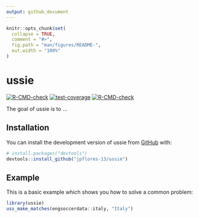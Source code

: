 ```yaml
---
output: github_document
---
```


<!-- README.md is generated from README.Rmd. Please edit that file -->

```r
knitr::opts_chunk$set(
  collapse = TRUE,
  comment = "#>",
  fig.path = "man/figures/README-",
  out.width = "100%"
)
```

# ussie

<!-- badges: start -->
[![R-CMD-check](https://github.com/jpflores-13/ussie/actions/workflows/R-CMD-check.yaml/badge.svg)](https://github.com/jpflores-13/ussie/actions/workflows/R-CMD-check.yaml)
[![test-coverage](https://github.com/jpflores-13/ussie/actions/workflows/test-coverage.yaml/badge.svg)](https://github.com/jpflores-13/ussie/actions/workflows/test-coverage.yaml)
[![R-CMD-check](https://github.com/jpflores-13/ussie2/actions/workflows/R-CMD-check.yaml/badge.svg)](https://github.com/jpflores-13/ussie2/actions/workflows/R-CMD-check.yaml)
<!-- badges: end -->

The goal of ussie is to ...

## Installation

You can install the development version of ussie from [GitHub](https://github.com/) with:

``` r
# install.packages("devtools")
devtools::install_github("jpflores-13/ussie")
```

## Example

This is a basic example which shows you how to solve a common problem:
```r
library(ussie)
uss_make_matches(engsoccerdata::italy, "Italy")
```

